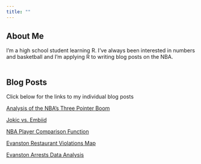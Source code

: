 ```yaml
---
title: ""
---
```


## About Me

I'm a high school student learning R. I've always been interested in numbers and basketball and I'm applying R to writing blog posts on the NBA.
<br >
<br >

## Blog Posts

Click below for the links to my individual blog posts
  
  <i class="fa-solid fa-basketball fa-2x"></i>
  <i class="fa-solid fa-chart-line fa-2x"></i>
  <a href="https://pltu06.github.io/three_pointer_blog_post.html" class="btn btn-primary" role="button">Analysis of the NBA's Three Pointer Boom</a>

  <i class="fa-solid fa-basketball fa-2x"></i>
  <i class="fa-solid fa-chart-line fa-2x"></i>
  <a href="https://pltu06.github.io/JokicvEmbiid.html" class="btn btn-primary" role="button">Jokic vs. Embiid</a>
  
  <i class="fa-solid fa-basketball fa-2x"></i>
  <i class="fa-solid fa-chart-line fa-2x"></i>
  <a href="https://pltu06.github.io/nba_player_function.html" class="btn btn-primary" role="button">NBA Player Comparison Function</a>  
  
  <i class="fa-solid fa-tree-city fa-2x"></i>
  <i class="fa-regular fa-map fa-2x"></i>
  <a href="https://pltu06.github.io/Evanston_restaurant.html" class="btn btn-primary" role="button">Evanston Restaurant Violations Map</a>  
  
  <i class="fa-solid fa-tree-city fa-2x"></i>
  <i class="fa-regular fa-chart-line fa-2x"></i>
  <a href="https://pltu06.github.io/evanston_arrests.html" class="btn btn-primary" role="button">Evanston Arrests Data Analysis</a>  